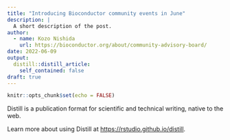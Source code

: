 ```yaml
---
title: "Introducing Bioconductor community events in June"
description: |
  A short description of the post.
author:
  - name: Kozo Nishida
    url: https://bioconductor.org/about/community-advisory-board/
date: 2022-06-09
output:
  distill::distill_article:
    self_contained: false
draft: true
---
```



```r
knitr::opts_chunk$set(echo = FALSE)
```

Distill is a publication format for scientific and technical writing, native to the web.

Learn more about using Distill at <https://rstudio.github.io/distill>.


